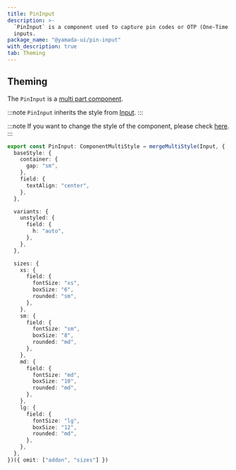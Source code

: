 ```yaml
---
title: PinInput
description: >-
  `PinInput` is a component used to capture pin codes or OTP (One-Time Password)
  inputs.
package_name: "@yamada-ui/pin-input"
with_description: true
tab: Theming
---
```


## Theming

The `PinInput` is a [multi part component](/styled-system/theming/component-styles#multi-part-components).

:::note
`PinInput` inherits the style from [Input](/components/forms/input).
:::

:::note
If you want to change the style of the component, please check [here](/styled-system/theming/customize-theme#changing-the-style-of-components).
:::

```ts
export const PinInput: ComponentMultiStyle = mergeMultiStyle(Input, {
  baseStyle: {
    container: {
      gap: "sm",
    },
    field: {
      textAlign: "center",
    },
  },

  variants: {
    unstyled: {
      field: {
        h: "auto",
      },
    },
  },

  sizes: {
    xs: {
      field: {
        fontSize: "xs",
        boxSize: "6",
        rounded: "sm",
      },
    },
    sm: {
      field: {
        fontSize: "sm",
        boxSize: "8",
        rounded: "md",
      },
    },
    md: {
      field: {
        fontSize: "md",
        boxSize: "10",
        rounded: "md",
      },
    },
    lg: {
      field: {
        fontSize: "lg",
        boxSize: "12",
        rounded: "md",
      },
    },
  },
})({ omit: ["addon", "sizes"] })
```
